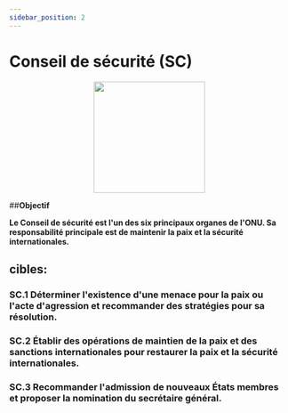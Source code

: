 ```yaml
---
sidebar_position: 2
---
```

# Conseil de sécurité (SC)

<p align="center"><img src="https://www.mun.bme.hu/wp-content/uploads/2018/01/Security-Council.png" width="200" height="200"/></p>

##**Objectif**

**Le Conseil de sécurité est l'un des six principaux organes de l'ONU. Sa responsabilité principale est de maintenir la paix et la sécurité internationales.**

 ## cibles: 
    
 ### SC.1 Déterminer l'existence d'une menace pour la paix ou l'acte d'agression et recommander des stratégies pour sa résolution. 

 ### SC.2 Établir des opérations de maintien de la paix et des sanctions internationales pour restaurer la paix et la sécurité internationales. 

### SC.3 Recommander l'admission de nouveaux États membres et proposer la nomination du secrétaire général.